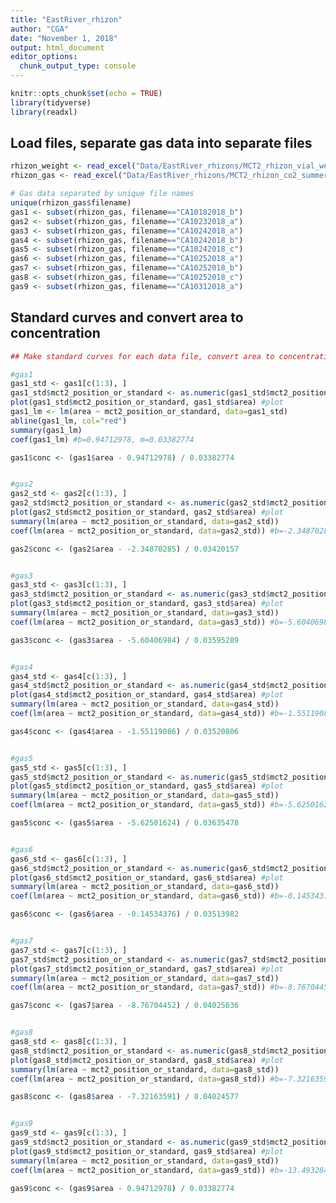 ```yaml
---
title: "EastRiver_rhizon"
author: "CGA"
date: "November 1, 2018"
output: html_document
editor_options: 
  chunk_output_type: console
---
```


```r
knitr::opts_chunk$set(echo = TRUE)
library(tidyverse)
library(readxl)
```

## Load files, separate gas data into separate files
```r
rhizon_weight <- read_excel("Data/EastRiver_rhizons/MCT2_rhizon_vial_weights.xlsx")
rhizon_gas <- read_excel("Data/EastRiver_rhizons/MCT2_rhizon_co2_summer2018.xlsx")

# Gas data separated by unique file names
unique(rhizon_gas$filename)
gas1 <- subset(rhizon_gas, filename=="CA10182018_b")
gas2 <- subset(rhizon_gas, filename=="CA10232018_a")
gas3 <- subset(rhizon_gas, filename=="CA10242018_a")
gas4 <- subset(rhizon_gas, filename=="CA10242018_b")
gas5 <- subset(rhizon_gas, filename=="CA10242018_c")
gas6 <- subset(rhizon_gas, filename=="CA10252018_a")
gas7 <- subset(rhizon_gas, filename=="CA10252018_b")
gas8 <- subset(rhizon_gas, filename=="CA10252018_c")
gas9 <- subset(rhizon_gas, filename=="CA10312018_a")
```

## Standard curves and convert area to concentration
```r

## Make standard curves for each data file, convert area to concentration in main file.

#gas1
gas1_std <- gas1[c(1:3), ]
gas1_std$mct2_position_or_standard <- as.numeric(gas1_std$mct2_position_or_standard) #convert ppm to numeric
plot(gas1_std$mct2_position_or_standard, gas1_std$area) #plot
gas1_lm <- lm(area ~ mct2_position_or_standard, data=gas1_std)
abline(gas1_lm, col="red")
summary(gas1_lm)
coef(gas1_lm) #b=0.94712978, m=0.03382774

gas1$conc <- (gas1$area - 0.94712978) / 0.03382774


#gas2
gas2_std <- gas2[c(1:3), ]
gas2_std$mct2_position_or_standard <- as.numeric(gas2_std$mct2_position_or_standard) #convert ppm to numeric
plot(gas2_std$mct2_position_or_standard, gas2_std$area) #plot
summary(lm(area ~ mct2_position_or_standard, data=gas2_std))
coef(lm(area ~ mct2_position_or_standard, data=gas2_std)) #b=-2.34870285, m=0.03420157

gas2$conc <- (gas2$area - -2.34870285) / 0.03420157


#gas3
gas3_std <- gas3[c(1:3), ]
gas3_std$mct2_position_or_standard <- as.numeric(gas3_std$mct2_position_or_standard) #convert ppm to numeric
plot(gas3_std$mct2_position_or_standard, gas3_std$area) #plot
summary(lm(area ~ mct2_position_or_standard, data=gas3_std))
coef(lm(area ~ mct2_position_or_standard, data=gas3_std)) #b=-5.60406984, m=0.03595289

gas3$conc <- (gas3$area - -5.60406984) / 0.03595289


#gas4
gas4_std <- gas4[c(1:3), ]
gas4_std$mct2_position_or_standard <- as.numeric(gas4_std$mct2_position_or_standard) #convert ppm to numeric
plot(gas4_std$mct2_position_or_standard, gas4_std$area) #plot
summary(lm(area ~ mct2_position_or_standard, data=gas4_std))
coef(lm(area ~ mct2_position_or_standard, data=gas4_std)) #b=-1.55119086, m=0.03520806

gas4$conc <- (gas4$area - -1.55119086) / 0.03520806


#gas5
gas5_std <- gas5[c(1:3), ]
gas5_std$mct2_position_or_standard <- as.numeric(gas5_std$mct2_position_or_standard) #convert ppm to numeric
plot(gas5_std$mct2_position_or_standard, gas5_std$area) #plot
summary(lm(area ~ mct2_position_or_standard, data=gas5_std))
coef(lm(area ~ mct2_position_or_standard, data=gas5_std)) #b=-5.62501624, m=0.03635478

gas5$conc <- (gas5$area - -5.62501624) / 0.03635478


#gas6
gas6_std <- gas6[c(1:3), ]
gas6_std$mct2_position_or_standard <- as.numeric(gas6_std$mct2_position_or_standard) #convert ppm to numeric
plot(gas6_std$mct2_position_or_standard, gas6_std$area) #plot
summary(lm(area ~ mct2_position_or_standard, data=gas6_std))
coef(lm(area ~ mct2_position_or_standard, data=gas6_std)) #b=-0.14534376, m=0.03513982

gas6$conc <- (gas6$area - -0.14534376) / 0.03513982


#gas7
gas7_std <- gas7[c(1:3), ]
gas7_std$mct2_position_or_standard <- as.numeric(gas7_std$mct2_position_or_standard) #convert ppm to numeric
plot(gas7_std$mct2_position_or_standard, gas7_std$area) #plot
summary(lm(area ~ mct2_position_or_standard, data=gas7_std))
coef(lm(area ~ mct2_position_or_standard, data=gas7_std)) #b=-8.76704452, m=0.04025636

gas7$conc <- (gas7$area - -8.76704452) / 0.04025636


#gas8
gas8_std <- gas8[c(1:3), ]
gas8_std$mct2_position_or_standard <- as.numeric(gas8_std$mct2_position_or_standard) #convert ppm to numeric
plot(gas8_std$mct2_position_or_standard, gas8_std$area) #plot
summary(lm(area ~ mct2_position_or_standard, data=gas8_std))
coef(lm(area ~ mct2_position_or_standard, data=gas8_std)) #b=-7.32163591, m=0.04024577

gas8$conc <- (gas8$area - -7.32163591) / 0.04024577


#gas9
gas9_std <- gas9[c(1:3), ]
gas9_std$mct2_position_or_standard <- as.numeric(gas9_std$mct2_position_or_standard) #convert ppm to numeric
plot(gas9_std$mct2_position_or_standard, gas9_std$area) #plot
summary(lm(area ~ mct2_position_or_standard, data=gas9_std))
coef(lm(area ~ mct2_position_or_standard, data=gas9_std)) #b=-13.49328478, m=0.03723908

gas9$conc <- (gas9$area - 0.94712978) / 0.03382774


```